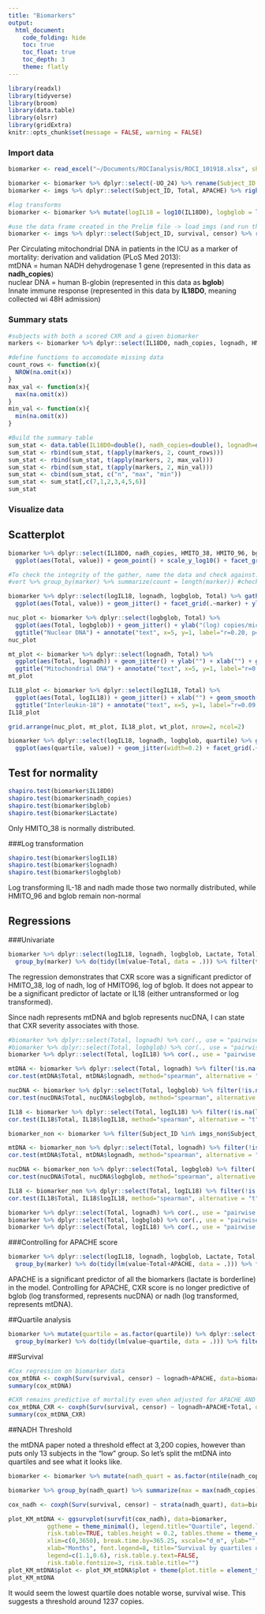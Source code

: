 ```yaml
---
title: "Biomarkers"
output: 
  html_document:
    code_folding: hide
    toc: true
    toc_float: true
    toc_depth: 3
    theme: flatly
---
```

```r
library(readxl)
library(tidyverse)
library(broom)
library(data.table)
library(olsrr)
library(gridExtra)
knitr::opts_chunk$set(message = FALSE, warning = FALSE)
```
### Import data
```r
biomarker <- read_excel("~/Documents/ROCIanalysis/ROCI_101918.xlsx", sheet="markers", range = cell_cols(1:9))

biomarker <- biomarker %>% dplyr::select(-UO_24) %>% rename(Subject_ID = SID) 
biomarker <- imgs %>% dplyr::select(Subject_ID, Total, APACHE) %>% right_join(biomarker, by="Subject_ID")

#log transforms
biomarker <- biomarker %>% mutate(logIL18 = log10(IL18D0), logbglob = log10(bglob), lognadh = log10(nadh_copies), logh96 = log10(HMITO_96))

#use the data frame created in the Prelim file -> load imgs (and run the cox regression)
biomarker <- imgs %>% dplyr::select(Subject_ID, survival, censor) %>% right_join(biomarker, by="Subject_ID") 
```

<p>Per Circulating mitochondrial DNA in patients in the ICU as a marker of mortality: derivation and validation (PLoS Med 2013):
<br>mtDNA = human NADH dehydrogenase 1 gene (represented in this data as **nadh_copies**)
<br>nuclear DNA = human B-globin (represented in this data as **bglob**)
<br>Innate immune response (represented in this data by **IL18D0**, meaning collected wi 48H admission)
<br>

### Summary stats
```r
#subjects with both a scored CXR and a given biomarker
markers <- biomarker %>% dplyr::select(IL18D0, nadh_copies, lognadh, HMITO_96, bglob, Lactate)

#define functions to accomodate missing data
count_rows <- function(x){
  NROW(na.omit(x))
}
max_val <- function(x){
  max(na.omit(x))
}
min_val <- function(x){
  min(na.omit(x))
}

#Build the summary table
sum_stat <- data.table(IL18D0=double(), nadh_copies=double(), lognadh=double(), HMITO_96=double(), bglob=double(), Lactate=double())
sum_stat <- rbind(sum_stat, t(apply(markers, 2, count_rows)))
sum_stat <- rbind(sum_stat, t(apply(markers, 2, max_val)))
sum_stat <- rbind(sum_stat, t(apply(markers, 2, min_val)))
sum_stat <- cbind(sum_stat, c("n", "max", "min"))
sum_stat <- sum_stat[,c(7,1,2,3,4,5,6)]
sum_stat
```

### Visualize data
## Scatterplot
```r
biomarker %>% dplyr::select(IL18D0, nadh_copies, HMITO_38, HMITO_96, bglob, Lactate, Total) %>% gather(marker, value, -Total, na.rm=T) %>% 
  ggplot(aes(Total, value)) + geom_point() + scale_y_log10() + facet_grid(.~marker) + ylab("value (log scale)") + xlab("Total CXR score")

#To check the integrity of the gather, name the data and check against:
#vert %>% group_by(marker) %>% summarize(count = length(marker)) #check that the gather did not lose any data
```

```r
biomarker %>% dplyr::select(logIL18, lognadh, logbglob, Total) %>% gather(marker, value, -Total, na.rm=T) %>% 
  ggplot(aes(Total, value)) + geom_jitter() + facet_grid(.~marker) + ylab("value (log scale)") + xlab("Total CXR score") + geom_smooth(method = "lm")
```

```r
nuc_plot <- biomarker %>% dplyr::select(logbglob, Total) %>%
  ggplot(aes(Total, logbglob)) + geom_jitter() + ylab("(log) copies/microliter") + xlab("") + geom_smooth(method = "lm") + 
  ggtitle("Nuclear DNA") + annotate("text", x=5, y=1, label="r=0.20, p=0.008") 
nuc_plot

mt_plot <- biomarker %>% dplyr::select(lognadh, Total) %>%
  ggplot(aes(Total, lognadh)) + geom_jitter() + ylab("") + xlab("") + geom_smooth(method = "lm") + 
  ggtitle("Mitochondrial DNA") + annotate("text", x=5, y=1, label="r=0.23, p=0.002")
mt_plot

IL18_plot <- biomarker %>% dplyr::select(logIL18, Total) %>%
  ggplot(aes(Total, logIL18)) + geom_jitter() + xlab("") + geom_smooth(method = "lm") + ylab("(log) picograms/milliliter") + 
  ggtitle("Interleukin-18") + annotate("text", x=5, y=1, label="r=0.09, p=0.219")
IL18_plot
```
```r
grid.arrange(nuc_plot, mt_plot, IL18_plot, wt_plot, nrow=2, ncol=2)
```


```r
biomarker %>% dplyr::select(logIL18, lognadh, logbglob, quartile) %>% gather(marker, value, -quartile, na.rm=T) %>% 
  ggplot(aes(quartile, value)) + geom_jitter(width=0.2) + facet_grid(.~marker) + ylab("value (log scale)") + xlab("CXR score quartile")
```


## Test for normality
```r
shapiro.test(biomarker$IL18D0)
shapiro.test(biomarker$nadh_copies)
shapiro.test(biomarker$bglob)
shapiro.test(biomarker$Lactate)
```
<p>Only HMITO_38 is normally distributed. 

###Log transformation
```r
shapiro.test(biomarker$logIL18)
shapiro.test(biomarker$lognadh)
shapiro.test(biomarker$logbglob)
```
<p>Log transforming IL-18 and nadh made those two normally distributed, while HMITO_96 and bglob remain non-normal

## Regressions
###Univariate
```r
biomarker %>% dplyr::select(logIL18, lognadh, logbglob, Lactate, Total) %>% gather(marker, value, -Total, na.rm=T) %>%
  group_by(marker) %>% do(tidy(lm(value~Total, data = .))) %>% filter(term != "(Intercept)")

```
<p>The regression demonstrates that CXR score was a significant predictor of HMITO_38, log of nadh, log of HMITO96, log of bglob. It does not appear to be a significant predictor of lactate or IL18 (either untransformed or log transformed).

<p>Since nadh represents mtDNA and bglob represents nucDNA, I can state that CXR severity associates with those. 

```r
#biomarker %>% dplyr::select(Total, lognadh) %>% cor(., use = "pairwise.complete.obs", method="spearman")
#biomarker %>% dplyr::select(Total, logbglob) %>% cor(., use = "pairwise.complete.obs", method="spearman")
biomarker %>% dplyr::select(Total, logIL18) %>% cor(., use = "pairwise.complete.obs", method="spearman")

mtDNA <- biomarker %>% dplyr::select(Total, lognadh) %>% filter(!is.na(lognadh))
cor.test(mtDNA$Total, mtDNA$lognadh, method="spearman", alternative = "t")

nucDNA <- biomarker %>% dplyr::select(Total, logbglob) %>% filter(!is.na(logbglob))
cor.test(nucDNA$Total, nucDNA$logbglob, method="spearman", alternative = "t")

IL18 <- biomarker %>% dplyr::select(Total, logIL18) %>% filter(!is.na(logIL18))
cor.test(IL18$Total, IL18$logIL18, method="spearman", alternative = "t")
```

```r
biomarker_non <- biomarker %>% filter(Subject_ID %in% imgs_non$Subject_ID)
```

```r
mtDNA <- biomarker_non %>% dplyr::select(Total, lognadh) %>% filter(!is.na(lognadh))
cor.test(mtDNA$Total, mtDNA$lognadh, method="spearman", alternative = "t")

nucDNA <- biomarker_non %>% dplyr::select(Total, logbglob) %>% filter(!is.na(logbglob))
cor.test(nucDNA$Total, nucDNA$logbglob, method="spearman", alternative = "t")

IL18 <- biomarker_non %>% dplyr::select(Total, logIL18) %>% filter(!is.na(logIL18))
cor.test(IL18$Total, IL18$logIL18, method="spearman", alternative = "t")
```


```r
biomarker %>% dplyr::select(Total, lognadh) %>% cor(., use = "pairwise.complete.obs", method="pearson")
biomarker %>% dplyr::select(Total, logbglob) %>% cor(., use = "pairwise.complete.obs", method="pearson")
biomarker %>% dplyr::select(Total, logIL18) %>% cor(., use = "pairwise.complete.obs", method="pearson")
```


###Controlling for APACHE score
```r
biomarker %>% dplyr::select(logIL18, lognadh, logbglob, Lactate, Total, APACHE) %>% gather(marker, value, -Total, -APACHE, na.rm=T) %>%
  group_by(marker) %>% do(tidy(lm(value~Total+APACHE, data = .))) %>% filter(term != "(Intercept)")
```
<p>APACHE is a significant predictor of all the biomarkers (lactate is borderline) in the model. Controlling for APACHE, CXR score is no longer predictive of bglob (log transformed, represents nucDNA) or nadh (log transformed, represents mtDNA).

##Quartile analysis

```r
biomarker %>% mutate(quartile = as.factor(quartile)) %>% dplyr::select(logIL18, lognadh, logbglob, Lactate, quartile) %>% gather(marker, value, -quartile, na.rm=T) %>%
  group_by(marker) %>% do(tidy(lm(value~quartile, data = .))) %>% filter(term != "(Intercept)")
```

##Survival

```r
#Cox regression on biomarker data
cox_mtDNA <- coxph(Surv(survival, censor) ~ lognadh+APACHE, data=biomarker)
summary(cox_mtDNA)
```

```r
#CXR remains predictive of mortality even when adjusted for APACHE AND mtDNA
cox_mtDNA_CXR <- coxph(Surv(survival, censor) ~ lognadh+APACHE+Total, data=biomarker)
summary(cox_mtDNA_CXR)
```

##NADH Threshold
<p> the mtDNA paper noted a threshold effect at 3,200 copies, however than puts only 13 subjects in the "low" group. So let's split the mtDNA into quartiles and see what it looks like.

```r
biomarker <- biomarker %>% mutate(nadh_quart = as.factor(ntile(nadh_copies,4)))
```
```r
biomarker %>% group_by(nadh_quart) %>% summarize(max = max(nadh_copies), min = min(nadh_copies))
```

```r
cox_nadh <- coxph(Surv(survival, censor) ~ strata(nadh_quart), data=biomarker)

plot_KM_mtDNA <- ggsurvplot(survfit(cox_nadh), data=biomarker, 
           ggtheme = theme_minimal(), legend.title="Quartile", legend.labs=c("Q1","Q2", "Q3", "Q4"),
           risk.table=TRUE, tables.height = 0.2, tables.theme = theme_cleantable(),
           xlim=c(0,3650), break.time.by=365.25, xscale="d_m", ylab="",
           xlab="Months", font.legend=8, title="Survival by quartiles of mtDNA", font.title=10,
           legend=c(1.1,0.6), risk.table.y.text=FALSE,
           risk.table.fontsize=3, risk.table.title="") 
plot_KM_mtDNA$plot <- plot_KM_mtDNA$plot + theme(plot.title = element_text(hjust = 0.5))
plot_KM_mtDNA
```

<p> It would seem the lowest quartile does notable worse, survival wise. This suggests a threshold around 1237 copies.



